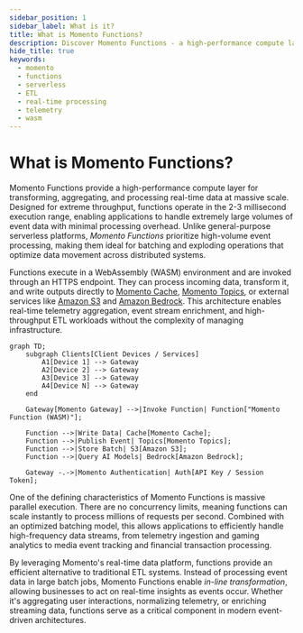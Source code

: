 ```yaml
---
sidebar_position: 1
sidebar_label: What is it?
title: What is Momento Functions?
description: Discover Momento Functions - a high-performance compute layer for real-time data processing at massive scale.
hide_title: true
keywords:
  - momento
  - functions
  - serverless
  - ETL
  - real-time processing
  - telemetry
  - wasm
---
```


# What is Momento Functions?

Momento Functions provide a high-performance compute layer for transforming, aggregating, and processing real-time data at massive scale. Designed for extreme throughput, functions operate in the 2-3 millisecond execution range, enabling applications to handle extremely large volumes of event data with minimal processing overhead. Unlike general-purpose serverless platforms, *Momento Functions* prioritize high-volume event processing, making them ideal for batching and exploding operations that optimize data movement across distributed systems.

Functions execute in a WebAssembly (WASM) environment and are invoked through an HTTPS endpoint. They can process incoming data, transform it, and write outputs directly to [Momento Cache](/cache), [Momento Topics](/topics), or external services like [Amazon S3](/functions/integrations/amazon-s3) and [Amazon Bedrock](/functions/integrations/amazon-bedrock). This architecture enables real-time telemetry aggregation, event stream enrichment, and high-throughput ETL workloads without the complexity of managing infrastructure.

```mermaid
graph TD;
    subgraph Clients[Client Devices / Services]
        A1[Device 1] --> Gateway
        A2[Device 2] --> Gateway
        A3[Device 3] --> Gateway
        A4[Device N] --> Gateway
    end

    Gateway[Momento Gateway] -->|Invoke Function| Function["Momento Function (WASM)"];

    Function -->|Write Data| Cache[Momento Cache];
    Function -->|Publish Event| Topics[Momento Topics];
    Function -->|Store Batch| S3[Amazon S3];
    Function -->|Query AI Models| Bedrock[Amazon Bedrock];

    Gateway -.->|Momento Authentication| Auth[API Key / Session Token];
```
One of the defining characteristics of Momento Functions is massive parallel execution. There are no concurrency limits, meaning functions can scale instantly to process millions of requests per second. Combined with an optimized batching model, this allows applications to efficiently handle high-frequency data streams, from telemetry ingestion and gaming analytics to media event tracking and financial transaction processing.

By leveraging Momento's real-time data platform, functions provide an efficient alternative to traditional ETL systems. Instead of processing event data in large batch jobs, Momento Functions enable *in-line transformation*, allowing businesses to act on real-time insights as events occur. Whether it's aggregating user interactions, normalizing telemetry, or enriching streaming data, functions serve as a critical component in modern event-driven architectures.
